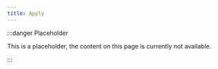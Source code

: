 ```yaml
---
title: Apply
---
```


:::danger Placeholder

This is a placeholder, the content on this page is currently not available.

:::